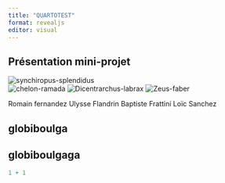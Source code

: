```yaml
---
title: "QUARTOTEST"
format: revealjs
editor: visual
---
```


## Présentation mini-projet

::: {layout="[[20,20], [20,20]]"}
![synchiropus-splendidus](images/synchiropus-splendidus.jpeg)\
![chelon-ramada](images/chelon-ramada.jpeg) ![Dicentrarchus-labrax](images/Dicentrarchus-labrax.jpeg) ![Zeus-faber](images/Zeus-faber.jpeg)
:::

::: aside
Romain fernandez Ulysse Flandrin Baptiste Frattini Loïc Sanchez
:::

## globiboulga

## globiboulgaga

```r
1 + 1
```
